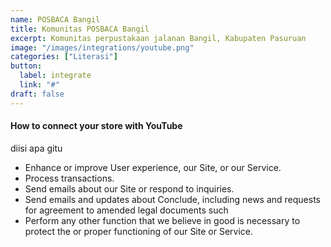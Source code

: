 ```yaml
---
name: POSBACA Bangil
title: Komunitas POSBACA Bangil
excerpt: Komunitas perpustakaan jalanan Bangil, Kabupaten Pasuruan
image: "/images/integrations/youtube.png"
categories: ["Literasi"]
button:
  label: integrate
  link: "#"
draft: false
---
```


#### How to connect your store with YouTube

diisi apa gitu

- Enhance or improve User experience, our Site, or our Service.
- Process transactions.
- Send emails about our Site or respond to inquiries.
- Send emails and updates about Conclude, including news and
  requests for agreement to amended legal documents such
- Perform any other function that we believe in good is necessary
  to protect the or proper functioning of our Site or Service.
